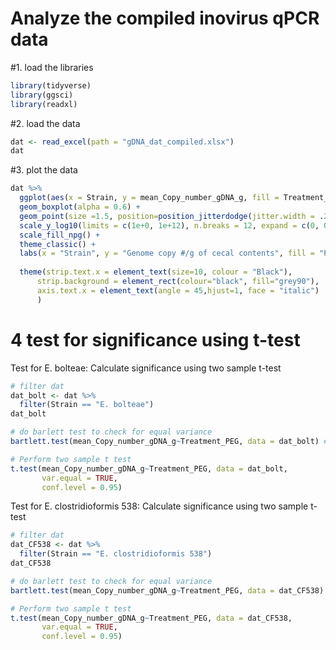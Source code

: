 # Analyze the compiled inovirus qPCR data

#1. load the libraries
```{r}
library(tidyverse)
library(ggsci)
library(readxl)
```

#2. load the data
```{r}
dat <- read_excel(path = "gDNA_dat_compiled.xlsx")
dat
```

#3. plot the data
```{r}
dat %>%
  ggplot(aes(x = Strain, y = mean_Copy_number_gDNA_g, fill = Treatment_PEG)) +
  geom_boxplot(alpha = 0.6) +
  geom_point(size =1.5, position=position_jitterdodge(jitter.width = .2)) +
  scale_y_log10(limits = c(1e+0, 1e+12), n.breaks = 12, expand = c(0, 0)) +
  scale_fill_npg() +
  theme_classic() +
  labs(x = "Strain", y = "Genome copy #/g of cecal contents", fill = "PEG in water (w/v)")+
  
  theme(strip.text.x = element_text(size=10, colour = "Black"),
      strip.background = element_rect(colour="black", fill="grey90"),
      axis.text.x = element_text(angle = 45,hjust=1, face = "italic")
      )
```

# 4 test for significance using t-test

Test for E. bolteae: Calculate significance using two sample t-test
```{r}
# filter dat
dat_bolt <- dat %>%
  filter(Strain == "E. bolteae")
dat_bolt

# do barlett test to check for equal variance
bartlett.test(mean_Copy_number_gDNA_g~Treatment_PEG, data = dat_bolt) # use Var.equal = TRUE

# Perform two sample t test
t.test(mean_Copy_number_gDNA_g~Treatment_PEG, data = dat_bolt,
       var.equal = TRUE,
       conf.level = 0.95)

```

Test for E. clostridioformis 538: Calculate significance using two sample t-test
```{r}
# filter dat
dat_CF538 <- dat %>%
  filter(Strain == "E. clostridioformis 538")
dat_CF538

# do barlett test to check for equal variance
bartlett.test(mean_Copy_number_gDNA_g~Treatment_PEG, data = dat_CF538) # use Var.equal = TRUE

# Perform two sample t test
t.test(mean_Copy_number_gDNA_g~Treatment_PEG, data = dat_CF538,
       var.equal = TRUE,
       conf.level = 0.95)

```
